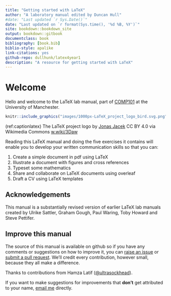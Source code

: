 ```yaml
---
title: "Getting started with LaTeX"
author: "A laboratory manual edited by Duncan Hull"
#date: "Last updated `r Sys.Date()`"
date: "Last updated on `r format(Sys.time(), '%d %B, %Y')`"
site: bookdown::bookdown_site
output: bookdown::gitbook
documentclass: book
bibliography: [book.bib]
biblio-style: apalike
link-citations: yes
github-repo: dullhunk/latex4year1
description: "A resource for getting started with LaTeX"
---
```


# Welcome {-}

Hello and welcome to the LaTeX lab manual, part of [COMP101](https://studentnet.cs.manchester.ac.uk/ugt/COMP10120/syllabus/) at the University of Manchester.

```r
knitr::include_graphics("images/1000px-LaTeX_project_logo_bird.svg.png")
```
(ref:captionlatex) The LaTeX project logo by [Jonas Jacek](https://www.jonas.me/) CC BY 4.0 via Wikimedia Commons [w.wiki/3Daw](https://w.wiki/3Daw)

Reading this LaTeX manual and doing the five exercises it contains will enable you to develop your written communication skills so that you can:

1. Create a simple document in pdf using LaTeX
1. Illustrate a document with figures and cross references
1. Typeset some mathematics
1. Share and collaborate on LaTeX documents using overleaf
1. Draft a CV using LaTeX templates

## Acknowledgements {-}
This manual is a substantially revised version of earlier LaTeX lab manuals created by Ulrike Sattler, Graham Gough, Paul Waring, Toby Howard and Steve Pettifer.

## Improve this manual {-}
The source of this manual is available on github so if you have any comments or suggestions on how to improve it, you can [raise an issue](https://github.com/dullhunk/lateX4year1/issues) or [submit a pull request](https://github.com/dullhunk/LaTeX4year1/pulls). We'll credit every contribution, however small, because they all make a difference.

Thanks to contributions from Hamza Latif ([\@ultrasockhead](https://github.com/ultrasockhead)).

If you want to make suggestions for improvements that **don't** get attributed to your name, [email me](https://personalpages.manchester.ac.uk/staff/duncan.hull/contact) directly.
